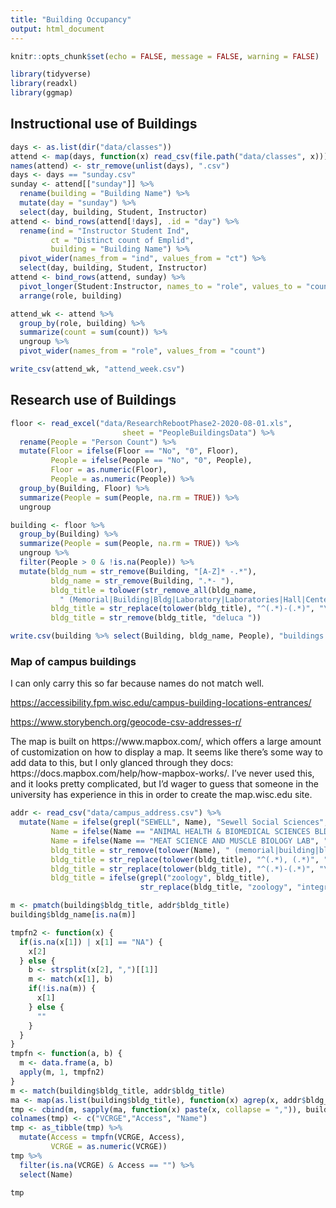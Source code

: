 ```yaml
---
title: "Building Occupancy"
output: html_document
---
```


```r
knitr::opts_chunk$set(echo = FALSE, message = FALSE, warning = FALSE)
```

```r
library(tidyverse)
library(readxl)
library(ggmap)
```

## Instructional use of Buildings

```r
days <- as.list(dir("data/classes"))
attend <- map(days, function(x) read_csv(file.path("data/classes", x)))
names(attend) <- str_remove(unlist(days), ".csv")
days <- days == "sunday.csv"
sunday <- attend[["sunday"]] %>%
  rename(building = "Building Name") %>%
  mutate(day = "sunday") %>%
  select(day, building, Student, Instructor)
attend <- bind_rows(attend[!days], .id = "day") %>%
  rename(ind = "Instructor Student Ind",
         ct = "Distinct count of Emplid",
         building = "Building Name") %>%
  pivot_wider(names_from = "ind", values_from = "ct") %>%
  select(day, building, Student, Instructor)
attend <- bind_rows(attend, sunday) %>%
  pivot_longer(Student:Instructor, names_to = "role", values_to = "count") %>%
  arrange(role, building)
```

```r
attend_wk <- attend %>%
  group_by(role, building) %>%
  summarize(count = sum(count)) %>%
  ungroup %>%
  pivot_wider(names_from = "role", values_from = "count")
```

```r
write_csv(attend_wk, "attend_week.csv")
```

## Research use of Buildings

```r
floor <- read_excel("data/ResearchRebootPhase2-2020-08-01.xls",
                         sheet = "PeopleBuildingsData") %>%
  rename(People = "Person Count") %>%
  mutate(Floor = ifelse(Floor == "No", "0", Floor),
         People = ifelse(People == "No", "0", People),
         Floor = as.numeric(Floor),
         People = as.numeric(People)) %>%
  group_by(Building, Floor) %>%
  summarize(People = sum(People, na.rm = TRUE)) %>%
  ungroup
```

```r
building <- floor %>%
  group_by(Building) %>%
  summarize(People = sum(People, na.rm = TRUE)) %>%
  ungroup %>%
  filter(People > 0 & !is.na(People)) %>%
  mutate(bldg_num = str_remove(Building, "[A-Z]* -.*"),
         bldg_name = str_remove(Building, ".*- "),
         bldg_title = tolower(str_remove_all(bldg_name, 
           " (Memorial|Building|Bldg|Laboratory|Laboratories|Hall|Center|Street|St)")),
         bldg_title = str_replace(tolower(bldg_title), "^(.*)-(.*)", "\\2 \\1"),
         bldg_title = str_remove(bldg_title, "deluca "))
```

```r
write.csv(building %>% select(Building, bldg_name, People), "buildings.csv", row.names = FALSE)
```

### Map of campus buildings

I can only carry this so far because names do not match well.

<https://accessibility.fpm.wisc.edu/campus-building-locations-entrances/>

<https://www.storybench.org/geocode-csv-addresses-r/>

The map is built on https://www.mapbox.com/, which offers a large amount of customization on how to display a map.  It seems like there’s some way to add data to this, but I only glanced through they docs: https://docs.mapbox.com/help/how-mapbox-works/.  I’ve never used this, and it looks pretty complicated, but I’d wager to guess that someone in the university has experience in this in order to create the map.wisc.edu site.  


```r
addr <- read_csv("data/campus_address.csv") %>%
  mutate(Name = ifelse(grepl("SEWELL", Name), "Sewell Social Sciences", Name),
         Name = ifelse(Name == "ANIMAL HEALTH & BIOMEDICAL SCIENCES BLDG", "Hansen Biometical Sciences", Name),
         Name = ifelse(Name == "MEAT SCIENCE AND MUSCLE BIOLOGY LAB", "Meat Science & Animal Biologics Discovery", Name),
         bldg_title = str_remove(tolower(Name), " (memorial|building|bldg|laboratory|laboratories|hall|center|street|st)"),
         bldg_title = str_replace(tolower(bldg_title), "^(.*), (.*)", "\\2 \\1"),
         bldg_title = str_replace(tolower(bldg_title), "^(.*)-(.*)", "\\2 \\1"),
         bldg_title = ifelse(grepl("zoology", bldg_title), 
                             str_replace(bldg_title, "zoology", "integrative biology"), bldg_title))
```

```r
m <- pmatch(building$bldg_title, addr$bldg_title)
building$bldg_name[is.na(m)]
```


```r
tmpfn2 <- function(x) {
  if(is.na(x[1]) | x[1] == "NA") {
    x[2]
  } else {
    b <- strsplit(x[2], ",")[[1]]
    m <- match(x[1], b)
    if(!is.na(m)) {
      x[1]
    } else {
      ""
    }
  }
}
tmpfn <- function(a, b) {
  m <- data.frame(a, b)
  apply(m, 1, tmpfn2)
}
m <- match(building$bldg_title, addr$bldg_title)
ma <- map(as.list(building$bldg_title), function(x) agrep(x, addr$bldg_title))
tmp <- cbind(m, sapply(ma, function(x) paste(x, collapse = ",")), building$bldg_name)
colnames(tmp) <- c("VCRGE","Access", "Name")
tmp <- as_tibble(tmp) %>% 
  mutate(Access = tmpfn(VCRGE, Access),
         VCRGE = as.numeric(VCRGE))
tmp %>%
  filter(is.na(VCRGE) & Access == "") %>% 
  select(Name)
```

```r
tmp
```



